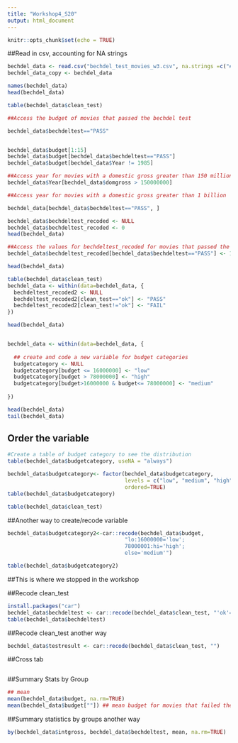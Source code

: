 ```yaml
---
title: "Workshop4_S20"
output: html_document
---
```


```r
knitr::opts_chunk$set(echo = TRUE)
```

##Read in csv, accounting for NA strings 
```r
bechdel_data <- read.csv("bechdel_test_movies_w3.csv", na.strings =c("#N/A") )
bechdel_data_copy <- bechdel_data

names(bechdel_data)
head(bechdel_data)

table(bechdel_data$clean_test)
```


```r
##Access the budget of movies that passed the bechdel test

bechdel_data$bechdeltest=="PASS"


bechdel_data$budget[1:15]
bechdel_data$budget[bechdel_data$bechdeltest=="PASS"]
bechdel_data$budget[bechdel_data$Year != 1985]

##Access year for movies with a domestic gross greater than 150 million
bechdel_data$Year[bechdel_data$domgross > 150000000]

##Access year for movies with a domestic gross greater than 1 billion

bechdel_data[bechdel_data$bechdeltest=="PASS", ]
```


```r
bechdel_data$bechdeltest_recoded <- NULL
bechdel_data$bechdeltest_recoded <- 0
head(bechdel_data)

##Access the values for bechdeltest_recoded for movies that passed the test
bechdel_data$bechdeltest_recoded[bechdel_data$bechdeltest=="PASS"] <- 1

head(bechdel_data)
```


```r
table(bechdel_data$clean_test)
bechdel_data <- within(data=bechdel_data, {
  bechdeltest_recoded2 <- NULL
  bechdeltest_recoded2[clean_test=="ok"] <- "PASS"
  bechdeltest_recoded2[clean_test!="ok"] <- "FAIL"
})

head(bechdel_data)


bechdel_data <- within(data=bechdel_data, {
  
  ## create and code a new variable for budget categories
  budgetcategory <- NULL
  budgetcategory[budget <= 16000000] <- "low"
  budgetcategory[budget > 78000000] <- "high"
  budgetcategory[budget>16000000 & budget<= 78000000] <- "medium"
  
})

head(bechdel_data)
tail(bechdel_data)
```

## Order the variable

```r
#Create a table of budget category to see the distribution
table(bechdel_data$budgetcategory, useNA = "always")

bechdel_data$budgetcategory<- factor(bechdel_data$budgetcategory, 
                                     levels = c("low", "medium", "high"), 
                                     ordered=TRUE)
table(bechdel_data$budgetcategory)

table(bechdel_data$clean_test)

```

##Another way to create/recode variable

```r
bechdel_data$budgetcategory2<-car::recode(bechdel_data$budget,
                                     "lo:16000000='low';
                                     78000001:hi='high';
                                     else='medium'")

table(bechdel_data$budgetcategory2)
```

##This is where we stopped in the workshop

##Recode clean_test
```r
install.packages("car")
bechdel_data$bechdeltest <- car::recode(bechdel_data$clean_test, "'ok'='PASS';else='FAIL'")
table(bechdel_data$bechdeltest)
```
##Recode clean_test another way
```r
bechdel_data$testresult <- car::recode(bechdel_data$clean_test, "")

```


##Cross tab
```r


```

##Summary Stats by Group
```r
## mean
mean(bechdel_data$budget, na.rm=TRUE)
mean(bechdel_data$budget[""]) ## mean budget for movies that failed the test
```

##Summary statistics by groups another way
```r
by(bechdel_data$intgross, bechdel_data$bechdeltest, mean, na.rm=TRUE)

```

